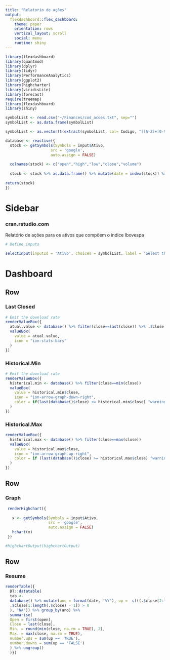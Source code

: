 ```yaml
---
title: "Relatorio de ações"
output: 
  flexdashboard::flex_dashboard:
    theme: paper
    orientation: rows
    vertical_layout: scroll
    social: menu
    runtime: shiny
---
```


```r

library(flexdashboard)
library(quantmod)
library(dplyr)
library(tidyr)
library(PerformanceAnalytics)
library(ggplot2)
library(highcharter)
library(viridisLite)
library(forecast)
require(treemap)
library(flexdashboard)
library(shiny)

symbolList <- read.csv("~/Finances/cod_acoes.txt", sep="")  
symbolList <- as.data.frame(symbolList)

symbolList <- as.vector(t(extract(symbolList, col= Codigo, "[[A-Z]+[0-9]]"))) %>% paste0("BVMF:",.)

database <- reactive({
  stock <- getSymbols(Symbols = input$Ativo,
                    src = 'google', 
                    auto.assign = FALSE)
  
  colnames(stock) <- c("open","high","low","close","volume")
  
  stock <- stock %>% as.data.frame() %>% mutate(date = index(stock)) %>%   drop_na() %>% mutate(valuation = ave(.$close, FUN = function(y) c(0, diff(y))), daily.return = as.vector(dailyReturn(stock)))
  
return(stock)
})

```

Sidebar {.sidebar}
=======================================================================

### cran.rstudio.com

Relatório de ações para os ativos que compõem o índice Ibovespa

```r

# Define inputs

selectInput(inputId = 'Ativo', choices = symbolList, label = 'Select the stock to analyze', selected = "BBAS3.SA")

```

Dashboard
=======================================================================

Row
-----------------------------------------------------------------------


### Last Closed {.value-box}

```r

# Emit the download rate
renderValueBox({
  atual.value <- database() %>% filter(close==last(close)) %>% .$close
  valueBox(
    value = atual.value,
    icon = "ion-stats-bars"
  )
})
```

### Historical.Min {.value-box}

```r

# Emit the download rate
renderValueBox({
  historical.min <- database() %>% filter(close==min(close))
  valueBox(
    value = historical.min$close,
    icon = "ion-arrow-graph-down-right",
    color = if(last(database()$close) <= historical.min$close) "warning" else "primary"
  )
})
```

### Historical.Max {.value-box}

```r

renderValueBox({
  historical.max <- database() %>% filter(close==max(close))
  valueBox(
    value = historical.max$close,
    icon = "ion-arrow-graph-up-right",
    color = if (last(database()$close) >= historical.max$close) "warning" else "primary"
  )
})
```


Row
-----------------------------------------------------------------------

### Graph

```r

 renderHighchart({
   
   x <- getSymbols(Symbols = input$Ativo,
                   src = 'google', 
                   auto.assign = FALSE)
   hchart(x)
 })

#highchartOutput(highchartOutput)

```

Row
-----------------------------------------------------------------------

### Resume

```r

renderTable({
  DT::datatable(
  tab <-
  database() %>% mutate(ano = format(date, '%Y'), up =  c(((.$close[2:length(.$close)] -
  .$close[1:length(.$close) - 1]) > 0
  ), "NA")) %>% group_by(ano) %>%
  summarise(
  Open = first(open),
  Close = last(close),
  Min. = round(min(close, na.rm = TRUE), 2),
  Max. = max(close, na.rm = TRUE),
  number.ups = sum(up == 'TRUE'),
  number.downs = sum(up == 'FALSE')
  ) %>% ungroup()
  )})

```
